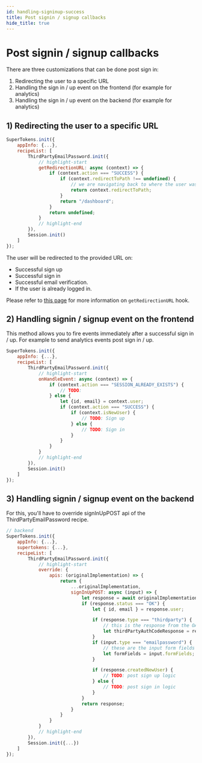 ```yaml
---
id: handling-signinup-success
title: Post signin / signup callbacks
hide_title: true
---
```



# Post signin / signup callbacks

There are three customizations that can be done post sign in:
1) Redirecting the user to a specific URL
2) Handling the sign in / up event on the frontend (for example for analytics)
3) Handling the sign in / up event on the backend (for example for analytics)

## 1)  Redirecting the user to a specific URL

<FrontendSDKTabs>
<TabItem value="reactjs">

```js
SuperTokens.init({
    appInfo: {...},
    recipeList: [
        ThirdPartyEmailPassword.init({
            // highlight-start
            getRedirectionURL: async (context) => {
                if (context.action === "SUCCESS") {
                    if (context.redirectToPath !== undefined) {
                        // we are navigating back to where the user was before they authenticated
                        return context.redirectToPath;
                    }
                    return "/dashboard";
                }
                return undefined;
            }
            // highlight-end
        }),
        Session.init()
    ]
});
```
</TabItem>
</FrontendSDKTabs>

The user will be redirected to the provided URL on:
- Successful sign up
- Successful sign in
- Successful email verification.
- If the user is already logged in.

Please refer to [this page](../advanced-customizations/frontend-hooks/redirection-callback) for more information on `getRedirectionURL` hook.

## 2) Handling signin / signup event on the frontend

This method allows you to fire events immediately after a successful sign in / up. For example to send analytics events post sign in / up.

<FrontendSDKTabs>
<TabItem value="reactjs">

```js
SuperTokens.init({
    appInfo: {...},
    recipeList: [
        ThirdPartyEmailPassword.init({
            // highlight-start
            onHandleEvent: async (context) => {
                if (context.action === "SESSION_ALREADY_EXISTS") {
                    // TODO:
                } else {
                    let {id, email} = context.user;
                    if (context.action === "SUCCESS") {
                        if (context.isNewUser) {
                            // TODO: Sign up
                        } else {
                            // TODO: Sign in
                        }
                    }
                }
            }
            // highlight-end
        }),
        Session.init()
    ]
});
```
</TabItem>
</FrontendSDKTabs>

## 3) Handling signin / signup event on the backend

For this, you'll have to override signInUpPOST api of the ThirdPartyEmailPassword recipe.

<BackendSDKTabs>
<TabItem value="nodejs">

```js
// backend
SuperTokens.init({
    appInfo: {...},
    supertokens: {...},
    recipeList: [
        ThirdPartyEmailPassword.init({
            // highlight-start
            override: {
                apis: (originalImplementation) => {
                    return {
                        ...originalImplementation,
                        signInUpPOST: async (input) => {
                            let response = await originalImplementation.signInUpPOST(input);
                            if (response.status === "OK") {
                                let { id, email } = response.user;

                                if (response.type === "thirdparty") {
                                    // this is the response from the OAuth 2 provider that contains their tokens or user info.
                                    let thirdPartyAuthCodeResponse = response.authCodeResponse;
                                }
                                if (input.type === "emailpassword") {
                                    // these are the input form fields values that the user used while signing up / in
                                    let formFields = input.formFields;
                                }

                                if (response.createdNewUser) {
                                    // TODO: post sign up logic
                                } else {
                                    // TODO: post sign in logic
                                }
                            }
                            return response;
                        }
                    }
                }
            }
            // highlight-end
        }),
        Session.init({...})
    ]
});
```

</TabItem>
</BackendSDKTabs>